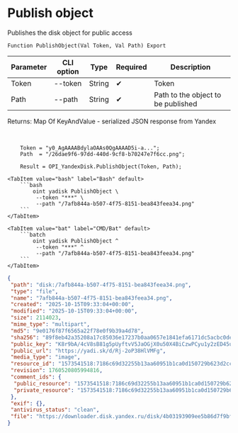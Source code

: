 ﻿---
sidebar_position: 1
description: Publish object and other functions to work with Yandex Disk in the Open Integration Package, a free open-source integration library for 1C:Enterprise 8, OneScript and CLI
keywords: [1C, 1С, 1С:Enterprise, 1С:Enterprise 8.3, API, Integration, Services, Exchange, OneScript, CLI, Yandex Disk]
---


# Publish object
 Publishes the disk object for public access



`Function PublishObject(Val Token, Val Path) Export`

  | Parameter | CLI option | Type | Required | Description |
  |-|-|-|-|-|
  | Token | --token | String | &#x2714; | Token |
  | Path | --path | String | &#x2714; | Path to the object to be published |

  
  Returns:  Map Of KeyAndValue - serialized JSON response from Yandex

<br/>



```bsl title="1C:Enterprise/OneScript code example"
    Token = "y0_AgAAAABdylaOAAs0QgAAAAD5i-a...";
    Path  = "/26dae9f6-97dd-440d-9cf8-b70247e7f6cc.png";

    Result = OPI_YandexDisk.PublishObject(Token, Path);
```
 

 <Tabs>
  
    <TabItem value="bash" label="Bash" default>
        ```bash
            oint yadisk PublishObject \
             --token "***" \
             --path "/7afb844a-b507-4f75-8151-bea843feea34.png"
        ```
    </TabItem>
  
    <TabItem value="bat" label="CMD/Bat" default>
        ```batch
            oint yadisk PublishObject ^
             --token "***" ^
             --path "/7afb844a-b507-4f75-8151-bea843feea34.png"
        ```
    </TabItem>
</Tabs>


```json title="Result"
{
 "path": "disk:/7afb844a-b507-4f75-8151-bea843feea34.png",
 "type": "file",
 "name": "7afb844a-b507-4f75-8151-bea843feea34.png",
 "created": "2025-10-15T09:33:04+00:00",
 "modified": "2025-10-15T09:33:04+00:00",
 "size": 2114023,
 "mime_type": "multipart",
 "md5": "9e0176f87f6565a22f78e0f9b39a4d78",
 "sha256": "89f8eb42a35208a17c85036e17237b0aa0657e1841efa6171dc5acbc0dea9e18",
 "public_key": "K8r9bA/4cV8sB81g5pUyftvV5JaOGjX0u50X4BiCzwPCyu1y2zED45u2nlDdTleoq/J6bpmRyOJonT3VoXnDag==",
 "public_url": "https://yadi.sk/d/Rj-2oP38HlVMFg",
 "media_type": "image",
 "resource_id": "1573541518:7186c69d32255b13aa60951b1ca0d150729b623d2cc6919f6fd80a0648fcfcdf",
 "revision": 1760520805994816,
 "comment_ids": {
  "public_resource": "1573541518:7186c69d32255b13aa60951b1ca0d150729b623d2cc6919f6fd80a0648fcfcdf",
  "private_resource": "1573541518:7186c69d32255b13aa60951b1ca0d150729b623d2cc6919f6fd80a0648fcfcdf"
 },
 "exif": {},
 "antivirus_status": "clean",
 "file": "https://downloader.disk.yandex.ru/disk/4b03193909ee5b86d7f9bf5880094006383c9d84d490b81c3794112c81cb2337/68efa2ac/Kdpe3dFisZLPovVA4r-aBmpkby3AOQiLsayEHYapOMw2ylFGSbZZrsWtGPTvHxG_-QDrqSGFBOOsS3b3gKT1zA%3D%3D?uid=1573541518&filename=7afb844a-b507-4f75-8151-bea843feea34.png&disposition=attachment&hash=&limit=0&content_type=multipart&owner_uid=1573541518&fsize=2114023&hid=03d7263840468e281bd0b238a26e7d0d&media_type=image&tknv=v3&etag=9e0176f87f6565a22f78e0f9b39a4d78"
}
```
